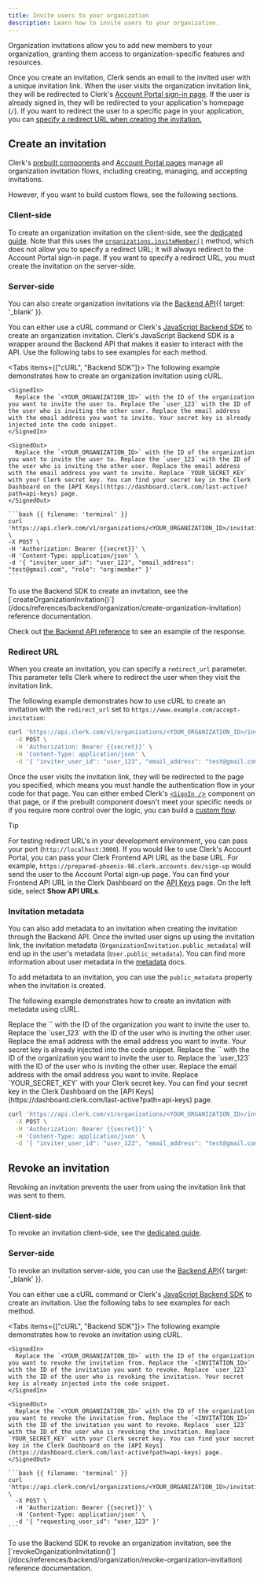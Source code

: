 ```yaml
---
title: Invite users to your organization
description: Learn how to invite users to your organization.
---
```


Organization invitations allow you to add new members to your organization, granting them access to organization-specific features and resources.

Once you create an invitation, Clerk sends an email to the invited user with a unique invitation link. When the user visits the organization invitation link, they will be redirected to Clerk's [Account Portal sign-in page](/docs/customization/account-portal/overview#sign-in). If the user is already signed in, they will be redirected to your application's homepage (`/`). If you want to redirect the user to a specific page in your application, you can [specify a redirect URL when creating the invitation.](#redirect-url)

## Create an invitation

Clerk's [prebuilt components](/docs/components/overview) and [Account Portal pages](/docs/customization/account-portal/overview) manage all organization invitation flows, including creating, managing, and accepting invitations.

However, if you want to build custom flows, see the following sections.

### Client-side

To create an organization invitation on the client-side, see the [dedicated guide](/docs/organizations/inviting-users). Note that this uses the [`organizations.inviteMember()`](/docs/references/javascript/organization/invitations#invite-member) method, which does not allow you to specify a redirect URL; it will always redirect to the Account Portal sign-in page. If you want to specify a redirect URL, you must create the invitation on the server-side.

### Server-side

You can also create organization invitations via the [Backend API](/docs/reference/backend-api/tag/Organization-Invitations#operation/CreateOrganizationInvitation){{ target: '_blank' }}.

You can either use a cURL command or Clerk's [JavaScript Backend SDK](/docs/references/backend/overview) to create an organization invitation. Clerk's JavaScript Backend SDK is a wrapper around the Backend API that makes it easier to interact with the API. Use the following tabs to see examples for each method.

<Tabs items={["cURL", "Backend SDK"]}>
  <Tab>
    The following example demonstrates how to create an organization invitation using cURL.

    <SignedIn>
      Replace the `<YOUR_ORGANIZATION_ID>` with the ID of the organization you want to invite the user to. Replace the `user_123` with the ID of the user who is inviting the other user. Replace the email address with the email address you want to invite. Your secret key is already injected into the code snippet.
    </SignedIn>

    <SignedOut>
      Replace the `<YOUR_ORGANIZATION_ID>` with the ID of the organization you want to invite the user to. Replace the `user_123` with the ID of the user who is inviting the other user. Replace the email address with the email address you want to invite. Replace `YOUR_SECRET_KEY` with your Clerk secret key. You can find your secret key in the Clerk Dashboard on the [API Keys](https://dashboard.clerk.com/last-active?path=api-keys) page.
    </SignedOut>

    ```bash {{ filename: 'terminal' }}
    curl 'https://api.clerk.com/v1/organizations/<YOUR_ORGANIZATION_ID>/invitations' \
    -X POST \
    -H 'Authorization: Bearer {{secret}}' \
    -H 'Content-Type: application/json' \
    -d '{ "inviter_user_id": "user_123", "email_address": "test@gmail.com", "role": "org:member" }'
    ```
  </Tab>

  <Tab>
    To use the Backend SDK to create an invitation, see the [`createOrganizationInvitation()`](/docs/references/backend/organization/create-organization-invitation) reference documentation.
  </Tab>
</Tabs>

Check out [the Backend API reference](https://clerk.com/docs/reference/backend-api/tag/Organization-Invitations#operation/CreateOrganizationInvitation) to see an example of the response.

### Redirect URL

When you create an invitation, you can specify a `redirect_url` parameter. This parameter tells Clerk where to redirect the user when they visit the invitation link.

The following example demonstrates how to use cURL to create an invitation with the `redirect_url` set to `https://www.example.com/accept-invitation`:

```bash
curl 'https://api.clerk.com/v1/organizations/<YOUR_ORGANIZATION_ID>/invitations' \
  -X POST \
  -H 'Authorization: Bearer {{secret}}' \
  -H 'Content-Type: application/json' \
  -d '{ "inviter_user_id": "user_123", "email_address": "test@gmail.com", "role": "org:member", "redirect_url": "https://www.example.com/accept-invitation" }'
```

Once the user visits the invitation link, they will be redirected to the page you specified, which means you must handle the authentication flow in your code for that page. You can either embed Clerk's [`<SignIn /`>](/docs/components/authentication/sign-in) component on that page, or if the prebuilt component doesn't meet your specific needs or if you require more control over the logic, you can build a [custom flow](/docs/organizations/accept-organization-invitations).

> [!TIP]
> For testing redirect URL's in your development environment, you can pass your port (`http://localhost:3000`). If you would like to use Clerk's Account Portal, you can pass your Clerk Frontend API URL as the base URL. For example, `https://prepared-phoenix-98.clerk.accounts.dev/sign-up` would send the user to the Account Portal sign-up page. You can find your Frontend API URL in the Clerk Dashboard on the [API Keys](https://dashboard.clerk.com/last-active?path=api-keys) page. On the left side, select **Show API URLs**.

### Invitation metadata

You can also add metadata to an invitation when creating the invitation through the Backend API. Once the invited user signs up using the invitation link, the invitation metadata (`OrganizationInvitation.public_metadata`) will end up in the user's metadata (`User.public_metadata`). You can find more information about user metadata in the [metadata](/docs/users/metadata) docs.

To add metadata to an invitation, you can use the `public_metadata` property when the invitation is created.

The following example demonstrates how to create an invitation with metadata using cURL.

<SignedIn>
  Replace the `<YOUR_ORGANIZATION_ID>` with the ID of the organization you want to invite the user to. Replace the `user_123` with the ID of the user who is inviting the other user. Replace the email address with the email address you want to invite. Your secret key is already injected into the code snippet.
</SignedIn>

<SignedOut>
  Replace the `<YOUR_ORGANIZATION_ID>` with the ID of the organization you want to invite the user to. Replace the `user_123` with the ID of the user who is inviting the other user. Replace the email address with the email address you want to invite. Replace `YOUR_SECRET_KEY` with your Clerk secret key. You can find your secret key in the Clerk Dashboard on the [API Keys](https://dashboard.clerk.com/last-active?path=api-keys) page.
</SignedOut>

```bash
curl 'https://api.clerk.com/v1/organizations/<YOUR_ORGANIZATION_ID>/invitations' \
  -X POST \
  -H 'Authorization: Bearer {{secret}}' \
  -H 'Content-Type: application/json' \
  -d '{ "inviter_user_id": "user_123", "email_address": "test@gmail.com", "role": "org:member", "public_metadata": {"age": "21"} }'
```

## Revoke an invitation

Revoking an invitation prevents the user from using the invitation link that was sent to them.

### Client-side

To revoke an invitation client-side, see the [dedicated guide](/docs/organizations/inviting-users).

### Server-side

To revoke an invitation server-side, you can use the [Backend API](/docs/reference/backend-api/tag/Organization-Invitations#operation/RevokeOrganizationInvitation){{ target: '_blank' }}.

You can either use a cURL command or Clerk's [JavaScript Backend SDK](/docs/references/backend/overview) to create an invitation. Use the following tabs to see examples for each method.

<Tabs items={["cURL", "Backend SDK"]}>
  <Tab>
    The following example demonstrates how to revoke an invitation using cURL.

    <SignedIn>
      Replace the `<YOUR_ORGANIZATION_ID>` with the ID of the organization you want to revoke the invitation from. Replace the `<INVITATION_ID>` with the ID of the invitation you want to revoke. Replace `user_123` with the ID of the user who is revoking the invitation. Your secret key is already injected into the code snippet.
    </SignedIn>

    <SignedOut>
      Replace the `<YOUR_ORGANIZATION_ID>` with the ID of the organization you want to revoke the invitation from. Replace the `<INVITATION_ID>` with the ID of the invitation you want to revoke. Replace `user_123` with the ID of the user who is revoking the invitation. Replace `YOUR_SECRET_KEY` with your Clerk secret key. You can find your secret key in the Clerk Dashboard on the [API Keys](https://dashboard.clerk.com/last-active?path=api-keys) page.
    </SignedOut>

    ```bash {{ filename: 'terminal' }}
    curl 'https://api.clerk.com/v1/organizations/<YOUR_ORGANIZATION_ID>/invitations/<INVITATION_ID>/revoke' \
      -X POST \
      -H 'Authorization: Bearer {{secret}}' \
      -H 'Content-Type: application/json' \
      -d '{ "requesting_user_id": "user_123" }'
    ```
  </Tab>

  <Tab>
    To use the Backend SDK to revoke an organization invitation, see the [`revokeOrganizationInvitation()`](/docs/references/backend/organization/revoke-organization-invitation) reference documentation.
  </Tab>
</Tabs>
